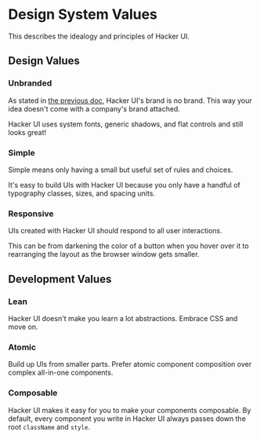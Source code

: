 # Design System Values

This describes the idealogy and principles of Hacker UI.

## Design Values

### Unbranded

As stated in [the previous doc](./what-is-hacker-ui), Hacker UI's brand is no brand. This way your idea doesn't come with a company's brand attached.

Hacker UI uses system fonts, generic shadows, and flat controls and still looks great!

### Simple

Simple means only having a small but useful set of rules and choices.

It's easy to build UIs with Hacker UI because you only have a handful of typography classes, sizes, and spacing units.

### Responsive

UIs created with Hacker UI should respond to all user interactions.

This can be from darkening the color of a button when you hover over it to rearranging the layout as the browser window gets smaller.

## Development Values

### Lean

Hacker UI doesn't make you learn a lot abstractions. Embrace CSS and move on.

### Atomic

Build up UIs from smaller parts. Prefer atomic component composition over complex all-in-one components.

### Composable

Hacker UI makes it easy for you to make your components composable. By default, every component you write in Hacker UI always passes down the root `className` and `style`.
